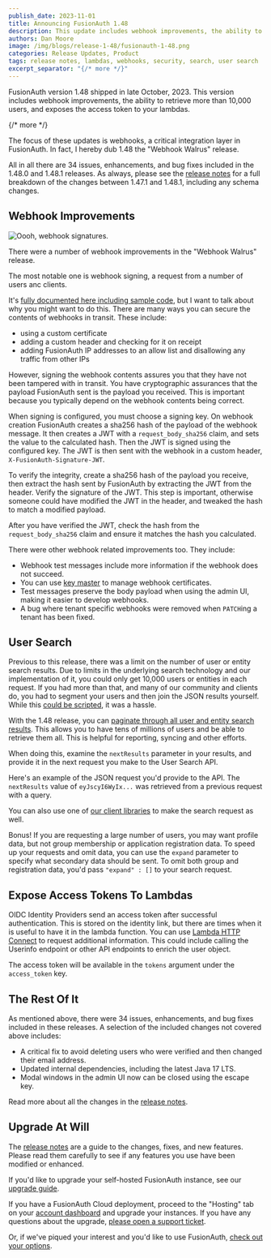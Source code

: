 ```yaml
---
publish_date: 2023-11-01
title: Announcing FusionAuth 1.48
description: This update includes webhook improvements, the ability to retrieve more than 10,000 users, and exposes the access token to your lambdas.
authors: Dan Moore
image: /img/blogs/release-1-48/fusionauth-1-48.png
categories: Release Updates, Product
tags: release notes, lambdas, webhooks, security, search, user search
excerpt_separator: "{/* more */}"
---
```


FusionAuth version 1.48 shipped in late October, 2023. This version includes webhook improvements, the ability to retrieve more than 10,000 users, and exposes the access token to your lambdas.

{/* more */}

The focus of these updates is webhooks, a critical integration layer in FusionAuth. In fact, I hereby dub 1.48 the "Webhook Walrus" release.

All in all there are 34 issues, enhancements, and bug fixes included in the 1.48.0 and 1.48.1 releases. As always, please see the [release notes](/docs/release-notes/#version-1-48-1) for a full breakdown of the changes between 1.47.1 and 1.48.1, including any schema changes.

## Webhook Improvements

![Oooh, webhook signatures.](/img/blogs/release-1-48/walrus-meme.png)

There were a number of webhook improvements in the "Webhook Walrus" release.

The most notable one is webhook signing, a request from a number of users anc clients. 

It's [fully documented here including sample code](/docs/extend/events-and-webhooks/signing), but I want to talk about why you might want to do this. There are many ways you can secure the contents of webhooks in transit. These include:

* using a custom certificate
* adding a custom header and checking for it on receipt
* adding FusionAuth IP addresses to an allow list and disallowing any traffic from other IPs

However, signing the webhook contents assures you that they have not been tampered with in transit. You have cryptographic assurances that the payload FusionAuth sent is the payload you received. This is important because you typically depend on the webhook contents being correct.

When signing is configured, you must choose a signing key. On webhook creation FusionAuth creates a sha256 hash of the payload of the webhook message. It then creates a JWT with a `request_body_sha256` claim, and sets the value to the calculated hash. Then the JWT is signed using the configured key. The JWT is then sent with the webhook in a custom header, `X-FusionAuth-Signature-JWT`.

To verify the integrity, create a sha256 hash of the payload you receive, then extract the hash sent by FusionAuth by extracting the JWT from the header. Verify the signature of the JWT. This step is important, otherwise someone could have modified the JWT in the header, and tweaked the hash to match a modified payload.

After you have verified the JWT, check the hash from the `request_body_sha256` claim and ensure it matches the hash you calculated.

There were other webhook related improvements too. They include:

* Webhook test messages include more information if the webhook does not succeed.
* You can use [key master](/docs/operate/secure-and-monitor/key-master) to manage webhook certificates.
* Test messages preserve the body payload when using the admin UI, making it easier to develop webhooks.
* A bug where tenant specific webhooks were removed when `PATCH`ing a tenant has been fixed.

## User Search

Previous to this release, there was a limit on the number of user or entity search results. Due to limits in the underlying search technology and our implementation of it, you could only get 10,000 users or entities in each request. If you had more than that, and many of our community and clients do, you had to segment your users and then join the JSON results yourself. While this [could be scripted](https://github.com/FusionAuth/fusionauth-example-scripts/tree/master/full-user-search), it was a hassle.

With the 1.48 release, you can [paginate through all user and entity search results](/docs/lifecycle/manage-users/search/search#extended-pagination). This allows you to have tens of millions of users and be able to retrieve them all. This is helpful for reporting, syncing and other efforts.

When doing this, examine the `nextResults` parameter in your results, and provide it in the next request you make to the User Search API.

Here's an example of the JSON request you'd provide to the API. The `nextResults` value of `eyJscyI6WyIx...` was retrieved from a previous request with a query.

<JSON title="Example Request JSON using `nextResults`" src="users/search-nextResults-request.json" />

You can also use one of [our client libraries](/docs/sdks) to make the search request as well.

Bonus! If you are requesting a large number of users, you may want profile data, but not group membership or application registration data. To speed up your requests and omit data, you can use the `expand` parameter to specify what secondary data should be sent. To omit both group and registration data, you'd pass `"expand" : []` to your search request.

## Expose Access Tokens To Lambdas

OIDC Identity Providers send an access token after successful authentication. This is stored on the identity link, but there are times when it is useful to have it in the lambda function. You can use [Lambda HTTP Connect](/docs/extend/code/lambdas#using-lambda-http-connect) to request additional information. This could include calling the Userinfo endpoint or other API endpoints to enrich the user object.

The access token will be available in the `tokens` argument under the `access_token` key.

## The Rest Of It

As mentioned above, there were 34 issues, enhancements, and bug fixes included in these releases. A selection of the included changes not covered above includes:

* A critical fix to avoid deleting users who were verified and then changed their email address.
* Updated internal dependencies, including the latest Java 17 LTS.
* Modal windows in the admin UI now can be closed using the escape key.

Read more about all the changes in the [release notes](/docs/release-notes/#version-1-48-1).

## Upgrade At Will

The [release notes](/docs/release-notes/#version-1-48-1) are a guide to the changes, fixes, and new features. Please read them carefully to see if any features you use have been modified or enhanced.

If you'd like to upgrade your self-hosted FusionAuth instance, see our [upgrade guide](/docs/operate/deploy/upgrade). 

If you have a FusionAuth Cloud deployment, proceed to the "Hosting" tab on your <a href="https://account.fusionauth.io/account/deployment/" target="_blank">account dashboard</a> and upgrade your instances. If you have any questions about the upgrade, <a href="https://account.fusionauth.io/account/support/" target="_blank">please open a support ticket</a>.

Or, if we've piqued your interest and you'd like to use FusionAuth, [check out your options](/pricing).
